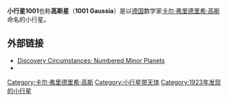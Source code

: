 {{Infobox Planet 
| minorplanet = yes 
| width = 25em 
| bgcolour = #FFFFC0 
| name=1001 Gaussia
| image = 
| caption = 
| discovery = yes
| discoverer=[[谢尔盖·别利亚夫斯基|谢尔盖·别利亚夫斯基]]
| discovered=1923年8月8日
| category=
| designations=''none''
| epoch=2006年3月6日 ([[儒略日|JD]] 2453800.5)
| semimajor=3.204 [[天文单位|AU]]
| perihelion=2.773 AU
| aphelion= 3.635 AU
| period= 5.734 years
| speed= 16.565 km/s
| eccentricity=0.135
| inclination=9.313[[degree_(angle)|°]]
| arg_peri=139.950
| asc_node=259.568
| mean_anomaly=123.699
| dimensions=78 km
| mass=
| density=
| gravity=
| escape_velocity=
| rotation=
| spectral_class=
| abs_mag= 9.7
| albedo=
| temperature= }}
'''小行星1001'''也称'''高斯星'''（'''1001 Gaussia'''）是以[[德国|德国]]数学家[[卡尔·弗里德里希·高斯|卡尔·弗里德里希·高斯]]命名的小行星。

== 外部链接 ==
* [http://cfa-www.harvard.edu/iau/lists/NumberedMPs.txt Discovery Circumstances: Numbered Minor Planets] {{Wayback|url=http://cfa-www.harvard.edu/iau/lists/NumberedMPs.txt |date=20080517010638 }}
*{{JPL Small Body}}

{{Minor Planet Number|(1000)[[皮亞齊星|皮亞齊星]]|(1002)[[小行星1002|小行星1002]]}}

{{asteroid-stub}}
[[Category:卡尔·弗里德里希·高斯|Category:卡尔·弗里德里希·高斯]]
[[Category:小行星带天体|Category:小行星带天体]]
[[Category:1923年发现的小行星|Category:1923年发现的小行星]]
